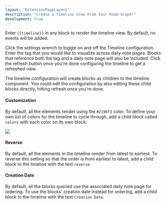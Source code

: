 ```yaml
---
layout: "ExtensionPageLayout"
description: "Create a Timeline View From Your Roam Graph!"
development: true
---
```


Enter `{{timeline}}` in any block to render the timeline view. By default, no events will be added.

Click the settings wrench to toggle on and off the Timeline configuration. Enter the tag that you would like to visualize across daily note pages. Blocks that reference both the tag and a daily note page will also be included. Click the refresh button once you're done configuring the timeline to get a refreshed view.

The timeline configuration will create blocks as children to the timeline component. You could edit the configuration by also editing these child blocks directly, hitting refresh once you're done.

#### Customization

By default, all the elements render using the `#2196f3` color. To define your own list of colors for the timeline to cycle through, add a child block called `colors` with each color on its own block.

![](/images/timeline-color.png)

#### Reverse

By default, all the elements in the timeline render from latest to earliest. To reverse this setting so that the order is from earliest to latest, add a child block to the timeline with the text `reverse`.

#### Creation Date

By default, all the blocks queried use the associated daily note page for ordering. To use the blocks' creation date instead for ordering, add a child block to the timeline with the text `Creation Date`.
